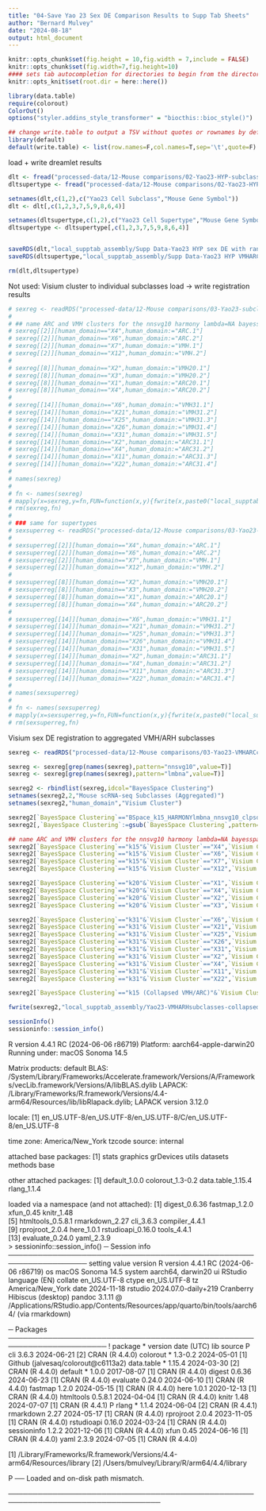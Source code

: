 ```yaml
---
title: "04-Save Yao 23 Sex DE Comparison Results to Supp Tab Sheets"
author: "Bernard Mulvey"
date: "2024-08-18"
output: html_document
---
```


```r
knitr::opts_chunk$set(fig.height = 10,fig.width = 7,include = FALSE)
knitr::opts_chunk$set(fig.width=7,fig.height=10)
#### sets tab autocompletion for directories to begin from the directory containing the .Rproj session, instead of the script's directory if different
knitr::opts_knit$set(root.dir = here::here())

library(data.table)
require(colorout)
ColorOut()
options("styler.addins_style_transformer" = "biocthis::bioc_style()")

## change write.table to output a TSV without quotes or rownames by default
library(default)
default(write.table) <- list(row.names=F,col.names=T,sep='\t',quote=F)

```

load + write dreamlet results
```r
dlt <- fread("processed-data/12-Mouse comparisons/02-Yao23-HYP-subclass-sexDE_dreamlet_donormouse-ranfx.txt")
dltsupertype <- fread("processed-data/12-Mouse comparisons/02-Yao23-HYP-VMHARCsupertypes-sexDE_dreamlet_donormouse-ranfx.txt")

setnames(dlt,c(1,2),c("Yao23 Cell Subclass","Mouse Gene Symbol"))
dlt <- dlt[,c(1,2,3,7,5,9,8,6,4)]

setnames(dltsupertype,c(1,2),c("Yao23 Cell Supertype","Mouse Gene Symbol"))
dltsupertype <- dltsupertype[,c(1,2,3,7,5,9,8,6,4)]


saveRDS(dlt,"local_supptab_assembly/Supp Data-Yao23 HYP sex DE with random effect of donor.RDS")
saveRDS(dltsupertype,"local_supptab_assembly/Supp Data-Yao23 HYP VMHARC supertype sex DE with random effect of donor.RDS")

rm(dlt,dltsupertype)
```

Not used: Visium cluster to individual subclasses
load -> write registration results
```r
# sexreg <- readRDS("processed-data/12-Mouse comparisons/03-Yao23-subclass-MvFsexDE-tstat_correls_to_k15-20-31-15collapsed_bytopNhumanDEGs.RDS")
# 
# ## name ARC and VMH clusters for the nnsvg10 harmony lambda=NA bayesspaces
# sexreg[[2]][human_domain=="X4",human_domain:="ARC.1"]
# sexreg[[2]][human_domain=="X6",human_domain:="ARC.2"]
# sexreg[[2]][human_domain=="X7",human_domain:="VMH.1"]
# sexreg[[2]][human_domain=="X12",human_domain:="VMH.2"]
# 
# sexreg[[8]][human_domain=="X2",human_domain:="VMH20.1"]
# sexreg[[8]][human_domain=="X3",human_domain:="VMH20.2"]
# sexreg[[8]][human_domain=="X1",human_domain:="ARC20.1"]
# sexreg[[8]][human_domain=="X4",human_domain:="ARC20.2"]
# 
# sexreg[[14]][human_domain=="X6",human_domain:="VMH31.1"]
# sexreg[[14]][human_domain=="X21",human_domain:="VMH31.2"]
# sexreg[[14]][human_domain=="X25",human_domain:="VMH31.3"]
# sexreg[[14]][human_domain=="X26",human_domain:="VMH31.4"]
# sexreg[[14]][human_domain=="X31",human_domain:="VMH31.5"]
# sexreg[[14]][human_domain=="X2",human_domain:="ARC31.1"]
# sexreg[[14]][human_domain=="X4",human_domain:="ARC31.2"]
# sexreg[[14]][human_domain=="X11",human_domain:="ARC31.3"]
# sexreg[[14]][human_domain=="X22",human_domain:="ARC31.4"]
# 
# names(sexreg)
# 
# fn <- names(sexreg)
# mapply(x=sexreg,y=fn,FUN=function(x,y){fwrite(x,paste0("local_supptab_assembly/Yao Sex DE correls ",y,".txt"),quote=F,sep='\t')})
# rm(sexreg,fn)
# 
# ### same for supertypes
# sexsuperreg <- readRDS("processed-data/12-Mouse comparisons/03-Yao23-VMHARCsupertype-MvFsexDE-tstat_correls_to_k15-20-31-15collapsed_bytopNhumanDEGs.RDS")
# 
# sexsuperreg[[2]][human_domain=="X4",human_domain:="ARC.1"]
# sexsuperreg[[2]][human_domain=="X6",human_domain:="ARC.2"]
# sexsuperreg[[2]][human_domain=="X7",human_domain:="VMH.1"]
# sexsuperreg[[2]][human_domain=="X12",human_domain:="VMH.2"]
# 
# sexsuperreg[[8]][human_domain=="X2",human_domain:="VMH20.1"]
# sexsuperreg[[8]][human_domain=="X3",human_domain:="VMH20.2"]
# sexsuperreg[[8]][human_domain=="X1",human_domain:="ARC20.1"]
# sexsuperreg[[8]][human_domain=="X4",human_domain:="ARC20.2"]
# 
# sexsuperreg[[14]][human_domain=="X6",human_domain:="VMH31.1"]
# sexsuperreg[[14]][human_domain=="X21",human_domain:="VMH31.2"]
# sexsuperreg[[14]][human_domain=="X25",human_domain:="VMH31.3"]
# sexsuperreg[[14]][human_domain=="X26",human_domain:="VMH31.4"]
# sexsuperreg[[14]][human_domain=="X31",human_domain:="VMH31.5"]
# sexsuperreg[[14]][human_domain=="X2",human_domain:="ARC31.1"]
# sexsuperreg[[14]][human_domain=="X4",human_domain:="ARC31.2"]
# sexsuperreg[[14]][human_domain=="X11",human_domain:="ARC31.3"]
# sexsuperreg[[14]][human_domain=="X22",human_domain:="ARC31.4"]
# 
# names(sexsuperreg)
# 
# fn <- names(sexsuperreg)
# mapply(x=sexsuperreg,y=fn,FUN=function(x,y){fwrite(x,paste0("local_supptab_assembly/Yao VMHARCsupertype Sex DE correls ",y,".txt"),quote=F,sep='\t')})
# rm(sexsuperreg,fn)
```

Visium sex DE registration to aggregated VMH/ARH subclasses
```r
sexreg <- readRDS("processed-data/12-Mouse comparisons/03-Yao23-VMHARCcollapsedSubclasses-MvFsexDE-tstat_correls_to_k15-20-31-15collapsed_bytopNhumanDEGs.RDS")

sexreg <- sexreg[grep(names(sexreg),pattern="nnsvg10",value=T)]
sexreg <- sexreg[grep(names(sexreg),pattern="lmbna",value=T)]

sexreg2 <- rbindlist(sexreg,idcol="BayesSpace Clustering")
setnames(sexreg2,2,"Mouse scRNA-seq Subclasses (Aggregated)")
setnames(sexreg2,"human_domain","Visium Cluster")

sexreg2[`BayesSpace Clustering`=="BSpace_k15_HARMONYlmbna_nnsvg10_clpsdARC_clpsdVMH",`BayesSpace Clustering`:="k15 (Collapsed VMH/ARC)"]
sexreg2[,`BayesSpace Clustering`:=gsub(`BayesSpace Clustering`,pattern="^BSpace_(k.*)_HARMONY.*$",replacement="\\1")]

## name ARC and VMH clusters for the nnsvg10 harmony lambda=NA bayesspaces
sexreg2[`BayesSpace Clustering`=="k15"&`Visium Cluster`=="X4",`Visium Cluster`:="ARC.1"]
sexreg2[`BayesSpace Clustering`=="k15"&`Visium Cluster`=="X6",`Visium Cluster`:="ARC.2"]
sexreg2[`BayesSpace Clustering`=="k15"&`Visium Cluster`=="X7",`Visium Cluster`:="VMH.1"]
sexreg2[`BayesSpace Clustering`=="k15"&`Visium Cluster`=="X12",`Visium Cluster`:="VMH.2"]

sexreg2[`BayesSpace Clustering`=="k20"&`Visium Cluster`=="X1",`Visium Cluster`:="ARC20.1"]
sexreg2[`BayesSpace Clustering`=="k20"&`Visium Cluster`=="X4",`Visium Cluster`:="ARC20.2"]
sexreg2[`BayesSpace Clustering`=="k20"&`Visium Cluster`=="X2",`Visium Cluster`:="VMH20.1"]
sexreg2[`BayesSpace Clustering`=="k20"&`Visium Cluster`=="X3",`Visium Cluster`:="VMH20.2"]

sexreg2[`BayesSpace Clustering`=="k31"&`Visium Cluster`=="X6",`Visium Cluster`:="VMH31.1"]
sexreg2[`BayesSpace Clustering`=="k31"&`Visium Cluster`=="X21",`Visium Cluster`:="VMH31.2"]
sexreg2[`BayesSpace Clustering`=="k31"&`Visium Cluster`=="X25",`Visium Cluster`:="VMH31.3"]
sexreg2[`BayesSpace Clustering`=="k31"&`Visium Cluster`=="X26",`Visium Cluster`:="VMH31.4"]
sexreg2[`BayesSpace Clustering`=="k31"&`Visium Cluster`=="X31",`Visium Cluster`:="VMH31.5"]
sexreg2[`BayesSpace Clustering`=="k31"&`Visium Cluster`=="X2",`Visium Cluster`:="ARC31.1"]
sexreg2[`BayesSpace Clustering`=="k31"&`Visium Cluster`=="X4",`Visium Cluster`:="ARC31.2"]
sexreg2[`BayesSpace Clustering`=="k31"&`Visium Cluster`=="X11",`Visium Cluster`:="ARC31.3"]
sexreg2[`BayesSpace Clustering`=="k31"&`Visium Cluster`=="X22",`Visium Cluster`:="ARC31.4"]

sexreg2[`BayesSpace Clustering`=="k15 (Collapsed VMH/ARC)"&`Visium Cluster`%in%c("VMH","ARC"),`Visium Cluster`:=paste0("v",`Visium Cluster`)]

fwrite(sexreg2,"local_supptab_assembly/Yao23-VMHARHsubclasses-collapsed_Visium_SexDE_regist.txt",sep='\t',quote=F)
```


```r
sessionInfo()
sessioninfo::session_info()
```
R version 4.4.1 RC (2024-06-06 r86719)
Platform: aarch64-apple-darwin20
Running under: macOS Sonoma 14.5

Matrix products: default
BLAS:   /System/Library/Frameworks/Accelerate.framework/Versions/A/Frameworks/vecLib.framework/Versions/A/libBLAS.dylib 
LAPACK: /Library/Frameworks/R.framework/Versions/4.4-arm64/Resources/lib/libRlapack.dylib;  LAPACK version 3.12.0

locale:
[1] en_US.UTF-8/en_US.UTF-8/en_US.UTF-8/C/en_US.UTF-8/en_US.UTF-8

time zone: America/New_York
tzcode source: internal

attached base packages:
[1] stats     graphics  grDevices utils     datasets  methods   base     

other attached packages:
[1] default_1.0.0     colorout_1.3-0.2  data.table_1.15.4 rlang_1.1.4      

loaded via a namespace (and not attached):
 [1] digest_0.6.36     fastmap_1.2.0     xfun_0.45         knitr_1.48       
 [5] htmltools_0.5.8.1 rmarkdown_2.27    cli_3.6.3         compiler_4.4.1   
 [9] rprojroot_2.0.4   here_1.0.1        rstudioapi_0.16.0 tools_4.4.1      
[13] evaluate_0.24.0   yaml_2.3.9       
> sessioninfo::session_info()
─ Session info ──────────────────────────────────────────────────────────────────
 setting  value
 version  R version 4.4.1 RC (2024-06-06 r86719)
 os       macOS Sonoma 14.5
 system   aarch64, darwin20
 ui       RStudio
 language (EN)
 collate  en_US.UTF-8
 ctype    en_US.UTF-8
 tz       America/New_York
 date     2024-11-18
 rstudio  2024.07.0-daily+219 Cranberry Hibiscus (desktop)
 pandoc   3.1.11 @ /Applications/RStudio.app/Contents/Resources/app/quarto/bin/tools/aarch64/ (via rmarkdown)

─ Packages ──────────────────────────────────────────────────────────────────────
 ! package     * version date (UTC) lib source
 P cli           3.6.3   2024-06-21 [2] CRAN (R 4.4.0)
   colorout    * 1.3-0.2 2024-05-01 [1] Github (jalvesaq/colorout@c6113a2)
   data.table  * 1.15.4  2024-03-30 [2] CRAN (R 4.4.0)
   default     * 1.0.0   2017-08-07 [1] CRAN (R 4.4.0)
   digest        0.6.36  2024-06-23 [1] CRAN (R 4.4.0)
   evaluate      0.24.0  2024-06-10 [1] CRAN (R 4.4.0)
   fastmap       1.2.0   2024-05-15 [1] CRAN (R 4.4.0)
   here          1.0.1   2020-12-13 [1] CRAN (R 4.4.0)
   htmltools     0.5.8.1 2024-04-04 [1] CRAN (R 4.4.0)
   knitr         1.48    2024-07-07 [1] CRAN (R 4.4.1)
 P rlang       * 1.1.4   2024-06-04 [2] CRAN (R 4.4.1)
   rmarkdown     2.27    2024-05-17 [1] CRAN (R 4.4.0)
   rprojroot     2.0.4   2023-11-05 [1] CRAN (R 4.4.0)
   rstudioapi    0.16.0  2024-03-24 [1] CRAN (R 4.4.0)
   sessioninfo   1.2.2   2021-12-06 [1] CRAN (R 4.4.0)
   xfun          0.45    2024-06-16 [1] CRAN (R 4.4.0)
   yaml          2.3.9   2024-07-05 [1] CRAN (R 4.4.0)

 [1] /Library/Frameworks/R.framework/Versions/4.4-arm64/Resources/library
 [2] /Users/bmulvey/Library/R/arm64/4.4/library

 P ── Loaded and on-disk path mismatch.

─────────────────────────────────────────────────────────────────────────────────
